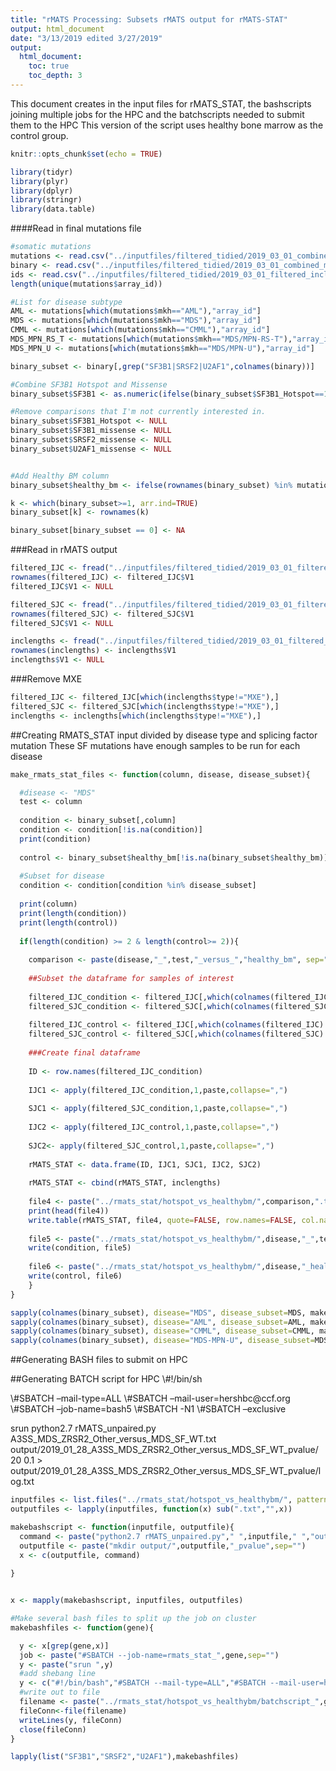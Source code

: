 ```yaml
---
title: "rMATS Processing: Subsets rMATS output for rMATS-STAT"
output: html_document
date: "3/13/2019 edited 3/27/2019"
output:
  html_document:
    toc: true
    toc_depth: 3
---
```


This document creates in the input files for rMATS_STAT, the bashscripts joining multiple jobs for the HPC and the batchscripts needed to submit them to the HPC
This version of the script uses healthy bone marrow as the control group. 

```r
knitr::opts_chunk$set(echo = TRUE)
```

```r
library(tidyr)
library(plyr)
library(dplyr)
library(stringr)
library(data.table)
```


####Read in final mutations file
```r
#somatic mutations
mutations <- read.csv("../inputfiles/filtered_tidied/2019_03_01_combined_mutations_deletions_controls.txt", header = TRUE, sep="\t", stringsAsFactors = FALSE)
binary <- read.csv("../inputfiles/filtered_tidied/2019_03_01_combined_mutations_deletions_controls_binary.txt", header=TRUE, sep="\t", stringsAsFactors = FALSE)
ids <- read.csv("../inputfiles/filtered_tidied/2019_03_01_filtered_inclengths.txt", header = TRUE, sep="\t", stringsAsFactors = FALSE)
length(unique(mutations$array_id))
```

```r
#List for disease subtype
AML <- mutations[which(mutations$mkh=="AML"),"array_id"]
MDS <- mutations[which(mutations$mkh=="MDS"),"array_id"]
CMML <- mutations[which(mutations$mkh=="CMML"),"array_id"]
MDS_MPN_RS_T <- mutations[which(mutations$mkh=="MDS/MPN-RS-T"),"array_id"]
MDS_MPN_U <- mutations[which(mutations$mkh=="MDS/MPN-U"),"array_id"]

binary_subset <- binary[,grep("SF3B1|SRSF2|U2AF1",colnames(binary))]

#Combine SF3B1 Hotspot and Missense
binary_subset$SF3B1 <- as.numeric(ifelse(binary_subset$SF3B1_Hotspot==1|binary_subset$SF3B1_missense==1,"1","0"))

#Remove comparisons that I'm not currently interested in.
binary_subset$SF3B1_Hotspot <- NULL
binary_subset$SF3B1_missense <- NULL
binary_subset$SRSF2_missense <- NULL
binary_subset$U2AF1_missense <- NULL


#Add Healthy BM column
binary_subset$healthy_bm <- ifelse(rownames(binary_subset) %in% mutations[mutations$mkh=="healthy_bm","array_id"],"1","0")

k <- which(binary_subset>=1, arr.ind=TRUE)
binary_subset[k] <- rownames(k)

binary_subset[binary_subset == 0] <- NA
```

###Read in rMATS output
```r
filtered_IJC <- fread("../inputfiles/filtered_tidied/2019_03_01_filtered_includedjunctioncounts.txt", sep="\t", stringsAsFactors = FALSE, data.table=FALSE)
rownames(filtered_IJC) <- filtered_IJC$V1
filtered_IJC$V1 <- NULL

filtered_SJC <- fread("../inputfiles/filtered_tidied/2019_03_01_filtered_skippedjunctioncounts.txt",  sep="\t", stringsAsFactors = FALSE, data.table=FALSE)
rownames(filtered_SJC) <- filtered_SJC$V1
filtered_SJC$V1 <- NULL

inclengths <- fread("../inputfiles/filtered_tidied/2019_03_01_filtered_inclengths.txt", sep="\t", stringsAsFactors = FALSE, data.table=FALSE)
rownames(inclengths) <- inclengths$V1
inclengths$V1 <- NULL
```
###Remove MXE
```r
filtered_IJC <- filtered_IJC[which(inclengths$type!="MXE"),]
filtered_SJC <- filtered_SJC[which(inclengths$type!="MXE"),]
inclengths <- inclengths[which(inclengths$type!="MXE"),]
```

##Creating RMATS_STAT input divided by disease type and splicing factor mutation
These SF mutations have enough samples to be run for each disease
```r
make_rmats_stat_files <- function(column, disease, disease_subset){

  #disease <- "MDS"
  test <- column
  
  condition <- binary_subset[,column]
  condition <- condition[!is.na(condition)]
  print(condition)
  
  control <- binary_subset$healthy_bm[!is.na(binary_subset$healthy_bm)]
  
  #Subset for disease
  condition <- condition[condition %in% disease_subset]
  
  print(column)
  print(length(condition))
  print(length(control))
  
  if(length(condition) >= 2 & length(control>= 2)){
    
    comparison <- paste(disease,"_",test,"_versus_","healthy_bm", sep="")   
    
    ##Subset the dataframe for samples of interest
        
    filtered_IJC_condition <- filtered_IJC[,which(colnames(filtered_IJC) %in% condition)]
    filtered_SJC_condition <- filtered_SJC[,which(colnames(filtered_SJC) %in% condition)]
        
    filtered_IJC_control <- filtered_IJC[,which(colnames(filtered_IJC) %in% control)]
    filtered_SJC_control <- filtered_SJC[,which(colnames(filtered_SJC) %in% control)]
        
    ###Create final dataframe
        
    ID <- row.names(filtered_IJC_condition)
        
    IJC1 <- apply(filtered_IJC_condition,1,paste,collapse=",")
        
    SJC1 <- apply(filtered_SJC_condition,1,paste,collapse=",")
        
    IJC2 <- apply(filtered_IJC_control,1,paste,collapse=",")
        
    SJC2<- apply(filtered_SJC_control,1,paste,collapse=",")
        
    rMATS_STAT <- data.frame(ID, IJC1, SJC1, IJC2, SJC2)
        
    rMATS_STAT <- cbind(rMATS_STAT, inclengths)
        
    file4 <- paste("../rmats_stat/hotspot_vs_healthybm/",comparison,".txt",sep="")
    print(head(file4))
    write.table(rMATS_STAT, file4, quote=FALSE, row.names=FALSE, col.names=TRUE, sep = "\t")
        
    file5 <- paste("../rmats_stat/hotspot_vs_healthybm/",disease,"_",test,".txt",sep="")
    write(condition, file5)
        
    file6 <- paste("../rmats_stat/hotspot_vs_healthybm/",disease,"_healthy_bm",".txt",sep="")
    write(control, file6)
    } 
}

sapply(colnames(binary_subset), disease="MDS", disease_subset=MDS, make_rmats_stat_files)
sapply(colnames(binary_subset), disease="AML", disease_subset=AML, make_rmats_stat_files)
sapply(colnames(binary_subset), disease="CMML", disease_subset=CMML, make_rmats_stat_files)
sapply(colnames(binary_subset), disease="MDS-MPN-U", disease_subset=MDS_MPN_U, make_rmats_stat_files)
```

##Generating BASH files to submit on HPC

##Generating BATCH script for HPC
\\#!/bin/sh

\\#SBATCH --mail-type=ALL
\\#SBATCH --mail-user=hershbc@ccf.org
\\#SBATCH --job-name=bash5
\\#SBATCH -N1
\\#SBATCH --exclusive

srun python2.7 rMATS_unpaired.py A3SS_MDS_ZRSR2_Other_versus_MDS_SF_WT.txt output/2019_01_28_A3SS_MDS_ZRSR2_Other_versus_MDS_SF_WT_pvalue/ 20 0.1 > output/2019_01_28_A3SS_MDS_ZRSR2_Other_versus_MDS_SF_WT_pvalue/log.txt
```r
inputfiles <- list.files("../rmats_stat/hotspot_vs_healthybm/", pattern = "versus")
outputfiles <- lapply(inputfiles, function(x) sub(".txt","",x))

makebashscript <- function(inputfile, outputfile){
  command <- paste("python2.7 rMATS_unpaired.py"," ",inputfile," ","output/",outputfile,"_pvalue/"," 20"," 0.05 > ","output/",outputfile,"_pvalue/log.txt", sep="")
  outputfile <- paste("mkdir output/",outputfile,"_pvalue",sep="")
  x <- c(outputfile, command)
  
}


x <- mapply(makebashscript, inputfiles, outputfiles)

#Make several bash files to split up the job on cluster
makebashfiles <- function(gene){

  y <- x[grep(gene,x)]
  job <- paste("#SBATCH --job-name=rmats_stat_",gene,sep="")
  y <- paste("srun ",y)
  #add shebang line
  y <- c("#!/bin/bash","#SBATCH --mail-type=ALL","#SBATCH --mail-user=hershbc@ccf.org",job,"#SBATCH -N1","#SBATCH --exclusive","module load python/2.7.13",y)
  #write out to file
  filename <- paste("../rmats_stat/hotspot_vs_healthybm/batchscript_",gene,".sh",sep = "")
  fileConn<-file(filename)
  writeLines(y, fileConn)
  close(fileConn)
}

lapply(list("SF3B1","SRSF2","U2AF1"),makebashfiles)
```









